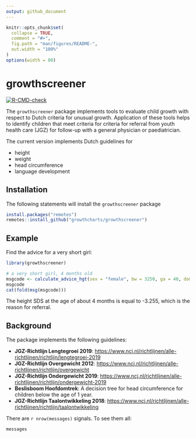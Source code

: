 ```yaml
---
output: github_document
---
```


<!-- README.md is generated from README.Rmd. Please edit that file -->

```r
knitr::opts_chunk$set(
  collapse = TRUE,
  comment = "#>",
  fig.path = "man/figures/README-",
  out.width = "100%"
)
options(width = 80)
```
# growthscreener

<!-- badges: start -->
[![R-CMD-check](https://github.com/growthcharts/growthscreener/actions/workflows/R-CMD-check.yaml/badge.svg)](https://github.com/growthcharts/growthscreener/actions/workflows/R-CMD-check.yaml)
<!-- badges: end -->

The `growthscreener` package implements tools to evaluate child 
growth with respect to Dutch criteria for unusual growth. 
Application of these tools helps to identify children that meet 
criteria for criteria for referral from youth health care (JGZ) for
follow-up with a general physician or paediatrician.

The current version implements Dutch guidelines for

- height
- weight
- head circumference
- language development

## Installation

The following statements will install the `growthscreener` package

```r
install.packages("remotes")
remotes::install_github("growthcharts/growthscreener")
```

## Example

Find the advice for a very short girl:

```r
library(growthscreener)

# a very short girl, 4 months old
msgcode <- calculate_advice_hgt(sex = "female", bw = 3250, ga = 40, dom = 0.367, y = 55)
msgcode
cat(fold(msg(msgcode)))
```

The height SDS at the age of about 4 months is equal to -3.255, which is 
the reason for referral.

## Background

The package implements the following guidelines:

- **JGZ-Richtlijn Lengtegroei 2019**: <https://www.ncj.nl/richtlijnen/alle-richtlijnen/richtlijn/lengtegroei-2019>
- **JGZ-Richtlijn Overgewicht 2012**: <https://www.ncj.nl/richtlijnen/alle-richtlijnen/richtlijn/overgewicht>
- **JGZ-Richtlijn Ondergewicht 2019**: <https://www.ncj.nl/richtlijnen/alle-richtlijnen/richtlijn/ondergewicht-2019>
- **Beslisboom Hoofdomtrek**: A decision tree for head circumference for children below the age of 1 year.
- **JGZ-Richtlijn Taalontwikkeling 2018**: <https://www.ncj.nl/richtlijnen/alle-richtlijnen/richtlijn/taalontwikkeling>

There are `r nrow(messages)` signals. To see them all:

```r
messages
```



